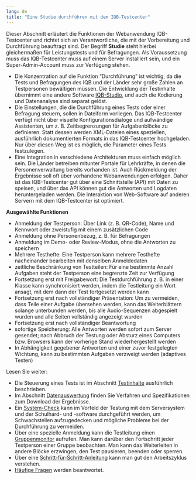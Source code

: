 ```yaml
---
lang: de
title: "Eine Studie durchführen mit dem IQB-Testcenter"
---
```


Dieser Abschnitt erläutert die Funktionen der Webanwendung IQB-Testcenter und richtet sich an Verantwortliche, die mit der Vorbereitung und Durchführung beauftragt sind. Der Begriff **Studie** steht hierbei gleichermaßen für Leistungstests und für Befragungen. Als Voraussetzung muss das IQB-Testcenter muss auf einem Server installiert sein, und ein Super-Admin-Account muss zur Verfügung stehen.

* Die Konzentration auf die Funktion "Durchführung" ist wichtig, da die Tests und Befragungen des IQB und der Länder sehr große Zahlen an Testpersonen bewältigen müssen. Die Entwicklung der Testinhalte übernimmt eine andere Software [IQB-Studio](../tasks/index.qmd), und auch die Kodierung und Datenanalyse sind separat gelöst.
* Die Einstellungen, die die Durchführung eines Tests oder einer Befragung steuern, sollen in Dateiform vorliegen. Das IQB-Testcenter verfügt nicht über visuelle Konfigurationsdialoge und aufwändige Assistenten, um z. B. Zeitbegrenzungen für Aufgabenblöcke zu definieren. Statt dessen werden XML-Dateien eines speziellen, ausführlich dokumentierten Formats in das IQB-Testcenter hochgeladen. Nur über diesen Weg ist es möglich, die Parameter eines Tests festzulegen.
* Eine Integration in verschiedene Architekturen muss einfach möglich sein. Die Länder betreiben mitunter Portale für Lehrkräfte, in denen die Personenverwaltung bereits vorhanden ist. Auch Rückmeldung der Ergebnisse soll oft über vorhandene Webanwendungen erfolgen. Daher ist das IQB-Testcenter gut über eine Schnittstelle (API) mit Daten zu speisen, und über das API können gut die Antworten und Logdaten heruntergeladen werden. Die Interaktion von Web-Software auf anderen Servern mit dem IQB-Testcenter ist optimiert.

**Ausgewählte Funktionen**

* Anmeldung der Testperson: Über Link (z. B. QR-Code), Name und Kennwort oder zweistufig mit einem zusätzlichen Code
* Anmeldung ohne Personenbezug, z. B. für Befragungen
* Anmeldung im Demo- oder Review-Modus, ohne die Antworten zu speichern
* Mehrere Testhefte: Eine Testperson kann mehrere Testhefte nacheinander bearbeiten mit denselben Anmeldedaten
* zeitliche Beschränkung von Testteilen: Für eine bestimmte Anzahl Aufgaben steht der Testperson eine begrenzte Zeit zur Verfügung
* Fortsetzung erst mit Freigabewort: Die Testdurchführung z. B. in einer Klasse kann synchronisiert werden, indem die Testleitung ein Wort ansagt, mit dem dann der Test fortgesetzt werden kann
* Fortsetzung erst nach vollständiger Präsentation: Um zu vermeiden, dass Teile einer Aufgabe übersehen werden, kann das Weiterblättern solange unterbunden werden, bis alle Audio-Sequenzen abgespielt wurden und alle Seiten vollständig angezeigt wurden
* Fortsetzung erst nach vollständiger Beantwortung
* sofortige Speicherung: Alle Antworten werden sofort zum Server gesendet; nach Abbruch der Testung oder Absturz eines Computers bzw. Browsers kann der vorherige Stand wiederhergestellt werden
* In Abhängigkeit gegebener Antworten und einer zuvor festgelegten Wichtung, kann zu bestimmten Aufgaben verzweigt werden (adaptives Testen)

Lesen Sie weiter:

* Die Steuerung eines Tests ist im Abschnitt [Testinhalte](Testinhalte/index.qmd) ausführlich beschrieben.
* Im Abschnitt [Datenauswertung](Datenauswertung/index.qmd) finden Sie Verfahren und Spezifikationen zum Download der Ergebnisse.
* Ein [System-Check](System_Check/index.qmd) kann im Vorfeld der Testung mit dem Serversystem und der Schulhard- und -software durchgeführt werden, um Schwachstellen aufzugedecken und mögliche Probleme bei der Durchführung zu vermeiden.
* Über eine spezielle Anmeldung kann die Testleitung einen [Gruppenmonitor](Gruppenmonitor/index.qmd) aufrufen. Man kann darüber den Fortschritt jeder Testperson einer Gruppe beobachten. Man kann das Weiterleiten in andere Blöcke erzwingen, den Test pausieren, beenden oder sperren.
* Über eine [Schritt-für-Schritt-Anleitung](Studie_durchfuehren/index.qmd) kann man gut den Arbeitszyklus verstehen.
* [Häufige Fragen](faq/index.qmd) werden beantwortet.